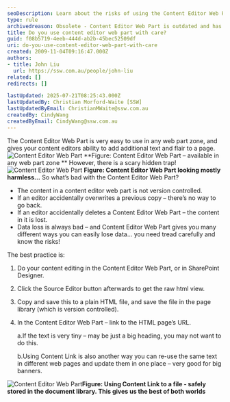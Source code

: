 ```yaml
---
seoDescription: Learn about the risks of using the Content Editor Web Part and discover safe editing practices to prevent data loss.
type: rule
archivedreason: Obsolete - Content Editor Web Part is outdated and has been replaced by modern web parts such as Embed, Markdown, and Text web parts in SharePoint. See https://www.ssw.com.au/rules/sharepoint-rich-text-markdown/
title: Do you use content editor web part with care?
guid: f08b5719-4eeb-444d-ab2b-45bec52509df
uri: do-you-use-content-editor-web-part-with-care
created: 2009-11-04T09:16:47.000Z
authors:
- title: John Liu
  url: https://ssw.com.au/people/john-liu
related: []
redirects: []

lastUpdated: 2025-07-21T08:25:43.000Z
lastUpdatedBy: Christian Morford-Waite [SSW]
lastUpdatedByEmail: ChristianMWaite@ssw.com.au
createdBy: CindyWang
createdByEmail: CindyWang@ssw.com.au
---
```


The Content Editor Web Part is very easy to use in any web part zone, and gives your content editors ability to add additional text and flair to a page.
![Content Editor Web Part](/uploads/rules/do-you-use-content-editor-web-part-with-care/ContentEditorWebPart_Small.jpg) **Figure: Content Editor Web Part – available in any web part zone
**
 However, there is a scary hidden trap!
![Content Editor Web Part](/uploads/rules/do-you-use-content-editor-web-part-with-care/ContentEditorWebPart02_Small.jpg) **Figure: Content Editor Web Part looking mostly harmless...**
 So what’s bad with the Content Editor Web Part?

* The content in a content editor web part is not version controlled.
* If an editor accidentally overwrites a previous copy – there’s no way to go back.
* If an editor accidentally deletes a Content Editor Web Part – the content in it is lost.
* Data loss is always bad – and Content Editor Web Part gives you many different ways you can easily lose data... you need tread carefully and know the risks!

 The best practice is:

1. Do your content editing in the Content Editor Web Part, or in SharePoint Designer.
2. Click the Source Editor button afterwards to get the raw html view.
3. Copy and save this to a plain HTML file, and save the file in the page library (which is version controlled).
4. In the Content Editor Web Part – link to the HTML page’s URL.

    a.If the text is very tiny – may be just a big heading, you may not want to do this.

    b.Using Content Link is also another way you can re-use the same text in different web pages and update them in one place – very good for big banners.

![Content Editor Web Part](/uploads/rules/do-you-use-content-editor-web-part-with-care/ContentEditorWebPart03_Small.jpg)**Figure: Using Content Link to a file - safely stored in the document library. This gives us the best of both worlds**
